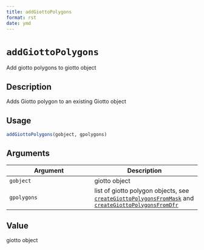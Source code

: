```yaml
--- 
title: addGiottoPolygons 
format: rst 
date: ymd 
--- 
```

# `addGiottoPolygons`

Add giotto polygons to giotto object


## Description

Adds Giotto polygon to an existing Giotto object


## Usage

```r
addGiottoPolygons(gobject, gpolygons)
```


## Arguments

Argument      |Description
------------- |----------------
`gobject`     |     giotto object
`gpolygons`     |     list of giotto polygon objects, see [`createGiottoPolygonsFromMask`](#creategiottopolygonsfrommask) and [`createGiottoPolygonsFromDfr`](#creategiottopolygonsfromdfr)


## Value

giotto object


